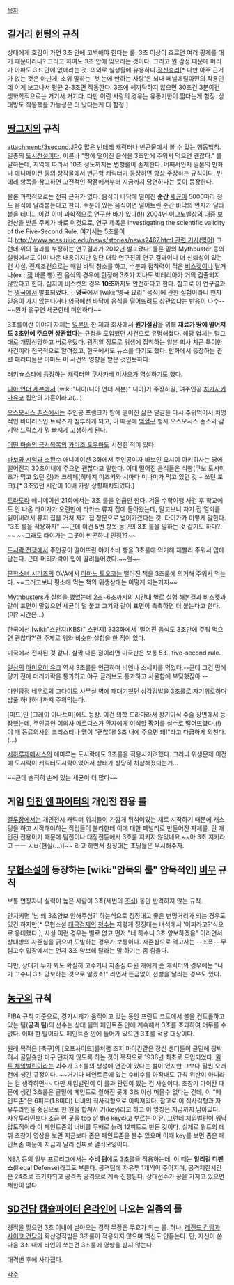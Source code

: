 [[목차]]

== 길거리 헌팅의 규칙 ==

상대에게 호감이 가면 3초 안에 고백해야 한다는 룰. 3초 이상이 흐르면 여러 핑계를 대기 때문이라나? 그리고 차여도 3초 안에 잊으라는 것이다. 그리고 뭔 감정 때문에 머리가 아파도 3초 안에 없애라는 것. 의외로 실생활에 유용하다.[[정신승리]][* 다만 아주 근거가 없는 것은 아닌게, 소위 말하는 '첫 눈에 반하는 사랑'은 뇌내 페닐에틸아민의 작용인데 이게 보고나서 평균 2-3초면 작동한다. 3초에 헤까닥하지 않으면 30초건 3분이건 생화학적으로는 거기서 거기다. 다만 이런 사랑의 경우는 유통기한이 짧다는게 함정. 상대방도 작동했을 가능성은 더 낮다는게 더 함정.] 

== [[땅그지]]의 규칙 ==
attachment:/3second.JPG
많은 [[빈데레]] 캐릭터나 빈곤물에서 볼 수 있는 행동법칙. 일종의 [[도시전설]]이다. 이른바 "땅에 떨어진 음식을 3초안에 주워서 먹으면 괜찮다." 를 말하는데, 지역에 따라서 10초 정도까지는 변형룰이 존재한다. 어째서인지 일본의 만화나 애니메이션 등의 창작물에서 빈곤형 캐릭터가 등장하면 항상 주장하는 규칙이다. 빈데레 항목을 참고하면 고전적인 작품에서부터 지금까지 당연하다는 듯이 등장한다.

물론 과학적으로는 전혀 근거가 없다. 음식이 바닥에 떨어진 '''순간''' [[세균]]이 5000마리 정도 음식에 달라붙는다고 한다. 수분이 있는 음식이면 떨어트린 순간 바닥의 먼지가 달라붙을 테니... 이걸 이미 과학적으로 연구한 바가 있다(!!) 2004년 [[이그노벨상]]의 대중 보건상을 받은 주제가 바로 이것으로, 연구 제목은 investigating the scientific validity of the Five-Second Rule. 여기서는 5초룰이다.[[http://www.aces.uiuc.edu/news/stories/news2467.html 관련 기사(영어)]]
그런데 위의 결과를 부정하는 연구결과가 2012년 발표됐다! 물론 밑의 Mythbuster 등의 실험에서도 이미 나온 내용이지만 일단 대학 연구진의 연구 결과이니 더 신뢰성이 있는건 사실. 전제조건으로는 매일 바닥 청소를 하고, 수분과 접착력이 적은 [[비스켓]]이나 달거나(ex : [[잼]] 바른 빵) 짠 음식의 경우에 한정해 3초가 지나도 박테리아가 거의 검출되지 않았다고 한다. 심지어 비스켓의 경우 '''10초'''까지도 안전하다고 한다. 참고로 이 연구결과는 [[영국]]에서 발표되었다. --'''영국'''에서 [wiki:"영국 요리" 음식]에 관한 실험이라니 왠지 믿음이 가지 않는다거나 영국에선 바닥에 음식을 떨어뜨려도 상관없냐는 반응이 다수--
~~뭔가 떨구면 세균한테 미안하다~~

3초룰이란 이야기 자체는 [[일본]]의 한 제과 회사에서 '''원가절감'''을 위해 '''재료가 땅에 떨어져도 3초안에 주으면 상관없다'''는 규정을 도입했던 사건으로 유명해졌다. 해당 업체는 말그대로 개망신당하고 버로우탔다. 광적일 정도로 위생에 집착하는 일본 회사 치곤 특이한 사건이라 전국적으로 알려졌고, 한국에서도 뉴스를 타기도 했다. 만화에서 등장하는 관련 패러디들은 아마도 이 사건의 영향을 받은 것인듯하다.

[[러키☆스타]]에 등장하는 캐릭터인 [[쿠사카베 미사오]]가 역설하기도 했다.

[[니아 언더 세븐]]에서 [wiki:"니아(니아 언더 세븐)" 니아]가 주장하길, 여주인공 [[치가사키 마유코]] 집안의 가훈이라고(...)

[[오스모시스 존스]]에서는 주인공 프랭크가 땅에 떨어진 삶은 달걀을 다시 주워먹어서 치명적인 바이러스인 트락스가 침투하게 되고, 이 때문에 [[백혈구]] 형사 오스모시스 존스와 감기약 드릭스가 뭐 빠지게 고생하게 된다. 

[[어떤 마술의 금서목록]]의 [[카미조 토우마]]도 시전한 적이 있다.

[[바보와 시험과 소환수]] 애니메이션 3화에서 주인공이자 바보인 요시이 아키히사는 땅에 떨어진지 30초이내에 주으면 괜찮다고 말한다. 이때 떨어진 음식들은 식빵(쿠보 토시미츠가 먹고 있던 것)과 크레페(히메지 미즈키와 시마다 미나미가 먹고 있던 것 + 쓰던 포크).[* 3초였던 시간이 10배 가량 상향패치되었다.]

[[토라도라]] 애니메이션 21화에서는 3초 룰을 언급만 한다. 겨울 수학여행 사건 후 학교에도 안 나온 타이가가 오랜만에 타카스 류지 집에 돌아왔는데, 알고보니 자기 집 열쇠를 잃어버려서 류지 집을 거쳐 자기 집 창문으로 넘어가겠다는 것. 타이가가 이렇게 말한다. "3초 룰을 적용하지" ~~근데 이건 5번 항목 농구의 3초 룰을 말하는 것 같기도 하다?~~ ~~그래도 타이가는 그곳이 빈곤하니 인정??~~

[[도시락 전쟁]]에서 주인공이 떨어뜨린 야키소바 빵을 3초룰에 의거해 재빨리 주워서 입에 담는다. 근데 머리카락이 입에 딸려들어갔다.~~헐~~

[[문학소녀 시리즈]]의 OVA에서 [[아마노 토오코]]는 떨어진 책을 3초룰에 의거해 주워서 먹는다. ~~그러고보니 평소에 먹는 책의 위생상태는 어떻게 되는거지~~

[[Mythbusters]]가 실험을 했었는데 2초~6초까지의 시간대 별로 실험 해본결과 비스켓과 같이 표면이 말랐으면 세균이 덜 붙고 고기와 같이 표면이 촉촉하면 더 붙는다고 한다.(어? 시간은...)

한국에선 [wiki:"스펀지(KBS)" 스펀지] 333화에서 '떨어진 음식도 3초만에 주워 먹으면 괜찮다?'란 주제로 위와 비슷한 실험을 한 적이 있다.

미국에서 전파된 것 같다. 살짝 다른 점이라면 미국판은 보통 5초, five-second rule.

[[일상(만화)|일상]]의 [[아이오이 유코]] 역시 3초룰을 언급하며 비엔나 소세지를 먹었다.--근데 그건 땅에 닿기 전에 머리카락을 통과하고 야구 글러브도 통과하고 사물함에 부딫혔잖아.--

[[마인탐정 네우로]]의 고다이도 사무실 벽에 패대기쳤던 삼각김밥을 3초룰로 자기위로하며 밥풀 하나하나까지 주워먹는다.

[미드]인 [그레이 아나토미]에도 등장. 이건 의학 드라마라서 장기이식 수술 장면에서 등장했는데, 주인공인 여의사 메르디스가 환자에게 이식할 '''장기'''를 실수로 떨어뜨렸다.(!) 이 때 동료의사인 크리스티나 얭이 "괜찮아! 3초 내에 주으면 돼!"라고 다급하게 외친다.(...)

[[시하루제메시스]]의 에미루는 도시락에도 3초룰을 적용시키려했다. 그러나 위생문제 이전에 도시락이 캐릭터도시락이었어서 상태가 상당히 처참해졌다는거...

~~근데 솔직히 손에 있는 세균이 더 많다~~
== 게임 [[던전 앤 파이터]]의 개인전 전용 룰 ==
[[결투장]]에서는 개인전시 캐릭터 위치들이 가깝게 뒤섞여있는 채로 시작하기 때문에 캐스팅을 하고 시작해야하는 직업들이 불리한데 이에 대한 페널티로 만들어진 자체룰. 단 개인전 전용이기 때문에 팀전이나 대장전등에서 3초룰 지키지 않았네요.~~아 3초 지키라고 ㅡㅡ ㅅㅂ{현실(...)}~~ 라고 하면서 징징대는 초딩들은 무시해주자.

== [[무협소설]]에 등장하는 [wiki:"암묵의 룰" 암묵적인] [[비무]] 규칙 ==
보통 연장자나 실력이 높은 사람이 3초(세번의 [[초식]]) 동안 반격하지 않는 규칙.

안지키면 '님 왜 3초양보 안해주심?' 하는식으로 징징대고 좋은 변명거리가 되는 경우도 있긴 하지만[* 무협소설 [[태극검제]]의 [[청수]]는 저렇게 징징대는 녀석에서 '어쩌라고?'식으로 응대했다.], 사실 이런 경우는 별로 없고 먼저 "너 하수니 3초 양보하겠음" 이라면서 상대방의 자존심을 긁으며 도발하는 경우가 보통이다. 자존심으로 먹고사는 --조폭-- 무림고수 입장에서는 먼저 3초 양보해 달라는 말 하기는 좀 힘들다.

다만, 상대가 누가 봐도 확실히 고수거나 자존심 따윈 개에게 준 캐릭터의 경우에는 "니가 고수니 3초 양보하는 것으로 알겠소!" 라면서 뜬금없이 선빵을 날리는 경우도 있다.

== [[농구]]의 규칙 ==
FIBA 규칙 기준으로, 경기시계가 움직이고 있는 동안 프런트 코트에서 볼을 컨트롤하고 있는 팀('''공격 팀''')의 선수는 상대 팀의 페인트존 안에 계속해서 3초를 초과하여 머무를 수 없다. 이때 한 발이라도 페인트존 안에 들어가 있으면 3초룰 적용 대상이다. 

원래 목적은 [축구]의 [오프사이드]룰처럼 조지 마이칸같은 장신 센터들이 골밑에 짱박혀서 골밑슛만 마구 던지지 않도록 하는 것이 목적으로 1936년 최초로 도입되었다. [[윌트 체임벌린]]이라는 괴수가 3초룰의 생성에 연관이 있다는 설이 있지만 그보다 훨씬 오래전에 생긴 규정이다. ~~거기다 페인트존에 있는 수비수를 아작내도 규칙 위반이 아니라는 걸 생각하면~~ 
다만 체임벌린이 이 룰과 관련이 있는 건 사실이다. 초창기 마이칸 때문에 생긴 3초룰은 골밑에 페인트로 칠해진 곳에 3초 이상 머물수 없다는 건데, 이 "페인트존"은 6피트(1.8미터) 너비의 직사각형으로 이뤄져있다. 참고로 이 직사각형과 자유투라인을 중심으로 한 원을 합쳐서 키(key)라고 하고 이 명칭은 지금까지 남아있다. 자유투라인보다 조금 먼 곳을 top of the key라고 부르는 이유. 그런데 체임벌린이 워낙 압도적이라 이 페인트존의 너비를 두배로 늘려 12피트로 만든 것이다. 실제로 윌트의 데뷔 초창기 영상을 보면 지금보다 좁은 페인트존을 볼수 있으며 이때 key를 보면 좁은 페인트존 때문에 지금과 달리 진짜로 열쇠모양이다. 

[[NBA]] 등의 일부 프로리그에서는 '''수비 팀'''에도 3초룰을 적용하는데, 이 때는 '''일리걸 디펜스'''(Illegal Defense)라고도 부른다. 공격팀에 자유투 1개씩이 주어지며, 공격제한시간은 24초로 초기화되고 공격측 공격으로 계속 진행된다. 상대선수가 공을 가지고 있으면 제한이 없다.

== [[SD건담 캡슐파이터 온라인]]에 나오는 일종의 룰 ==

경직을 맞으면 3초 이내에 날아오는 경직 무장은 무효가 되는 룰. 허나, [[레전드 건담]]과 [[사이코 건담]]의 확산경직빔은 3초룰이 적용되지 않으며 백신도 안듣는다.
단, 자신이 쏜 다음 3초 내에 타인이 쏘는건 3초룰에 영향을 받지 않는다.

대격변 후에 사라졌다.


[[각주]]
